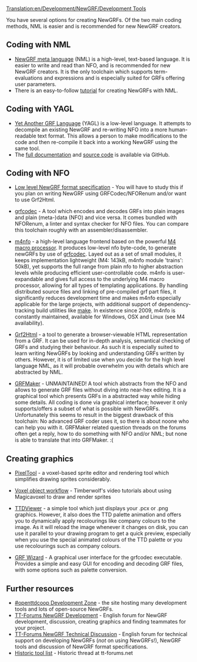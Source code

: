 [[Translation:en/Development/NewGRF/Development Tools]]

You have several options for creating NewGRFs. Of the two main coding methods, NML is easier and is recommended for new NewGRF creators.

==Coding with NML==

* [https://github.com/OpenTTD/nml NewGRF meta language] (NML) is a high-level, text-based language. It is easier to write and read than NFO, and is recommended for new NewGRF creators. It is the only toolchain which supports term-evaluations and expressions and is especially suited for GRFs offering user parameters.
* There is an easy-to-follow [https://www.tt-wiki.net/wiki/NMLTutorial tutorial] for creating NewGRFs with NML.

==Coding with YAGL==

* [https://www.tt-forums.net/viewtopic.php?t=86453 Yet Another GRF Language] (YAGL) is a low-level language. It attempts to decompile an existing NewGRF and re-writing NFO into a more human-readable text format. This allows a person to make modifications to the code and then re-compile it back into a working NewGRF using the same tool.  
* The [https://github.com/UnicycleBloke/yagl/tree/master/docs full documentation] and [https://github.com/UnicycleBloke/yagl source code] is available via GitHub. 

==Coding with NFO==

* [http://newgrf-specs.tt-wiki.net/wiki/Main_Page Low level NewGRF format specification] - You will have to study this if you plan on writing NewGRF using GRFCodec/NFORenum and/or want to use Grf2Html.

* [https://www.openttd.org/downloads/grfcodec-releases/latest grfcodec] - A tool which encodes and decodes GRFs into plain images and plain (meta-)data (NFO) and vice versa. It comes bundled with NFORenum, a linter and syntax checker for NFO files. You can compare this toolchain roughly with an assembler/disassembler.

* [http://www.ttdpatch.de/grfspecs/m4nfoManual/index.html m4nfo] - a high-level language frontend based on the powerful [http://www.gnu.org/software/m4 M4 macro processor]. It produces low-level nfo byte-code, to generate newGRFs by use of [http://www.openttd.org/download-grfcodec grfcodec]. Layed out as a set of small modules, it keeps implementation lightweight (M4: 143kB, m4nfo module 'trains': 50kB), yet supports the full range from plain nfo to higher abstraction levels while producing efficient user-controllable code. m4nfo is user-expandable and gives full access to the underlying M4 macro processor, allowing for all types of templating applications. By handling distributed source files and linking of pre-compiled grf part files, it significantly reduces development time and makes m4nfo especially applicable for the large projects, with additional support of dependency-tracking build utilities like [http://www.gnu.org/software/make/ make]. In existence since 2009, m4nfo is constantly maintained, available for Windows, OSX and Linux (see M4 availability).

* [http://dev.openttdcoop.org/projects/grf2html Grf2Html] - a tool to generate a browser-viewable HTML representation from a GRF. It can be used for in-depth analysis, semantical checking of GRFs and studying their behaviour. As such it is especially suited to learn writing NewGRFs by looking and understanding GRFs written by others. However, it is of limited use when you decide for the high level language NML, as it will probable overwhelm you with details which are abstracted by NML.

* [http://users.tt-forums.net/grfmaker/ GRFMaker] - UNMAINTAINED! A tool which abstracts from the NFO and allows to generate GRF files without diving into near-hex editing. It is a graphical tool which presents GRFs in a abstracted way while hiding some details. All coding is done via graphical interface; however it only supports/offers a subset of what is possible with NewGRFs.<br/> Unfortunately this seems to result in the biggest drawback of this toolchain: No advanced GRF coder uses it, so there is about noone who can help you with it. GRFMaker related question threads on the forums often get a reply, how to do something with NFO and/or NML; but none is able to translate that into GRFMaker. :(

==Creating graphics==
* [https://www.tt-forums.net/viewtopic.php?f=26&t=69974 PixelTool] - a voxel-based sprite editor and rendering tool which simplifies drawing sprites considerably.

* [https://www.youtube.com/playlist?list=PLuO1EdT1BRkdgicGIvQkV4QaBDqtsYmBs Voxel object workflow] - Timberwolf's video tutorials about using Magicavoxel to draw and render sprites

* [https://github.com/frosch123/TTDViewer TTDViewer] - a simple tool which just displays your .pcx or .png graphics. However, it also does the TTD palette animation and offers you to dynamically apply recolourings like company colours to the image. As it will reload the image whenever it changes on disk, you can use it parallel to your drawing program to get a quick preview, especially when you use the special animated colours of the TTD palette or you use recolourings such as company colours.

* [http://www.andreszsogon.com/grf-wizard/ GRF Wizard] - A graphical user interface for the grfcodec executable. Provides a simple and easy GUI for encoding and decoding GRF files, with some options such as palette conversion.

==Further resources==
* [http://dev.openttdcoop.org #openttdcoop Development Zone] - the site hosting many development tools and lots of open-source NewGRFs.
* [http://www.tt-forums.net/viewforum.php?f=26 TT-Forums NewGRF Development] - English forum for NewGRF development, discussion, creating graphics and finding teammates for your project.
* [http://www.tt-forums.net/viewforum.php?f=68 TT-Forums NewGRF Technical Discussion] - English forum for technical support on developing NewGRFs (''not'' on using NewGRFs!), NewGRF tools and discussion of NewGRF format specifications.
* [http://www.tt-forums.net/viewtopic.php?f=26&t=4381 Historic tool list] - Historic thread at tt-forums.net

